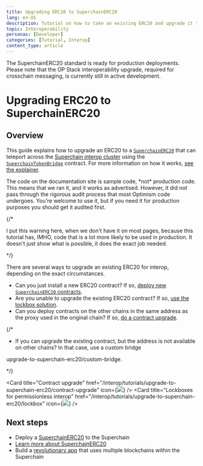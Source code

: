 ```yaml
---
title: Upgrading ERC20 to SuperchainERC20
lang: en-US
description: Tutorial on how to take an existing ERC20 and upgrade it to SuperchainERC20.
topic: Interoperability
personas: [Developer]
categories: [Tutorial, Interop]
content_type: article
---
```



<Callout>
  The SuperchainERC20 standard is ready for production deployments.
  Please note that the OP Stack interoperability upgrade, required for crosschain messaging, is currently still in active development.
</Callout>

# Upgrading ERC20 to SuperchainERC20

## Overview

This guide explains how to upgrade an ERC20 to a [`SuperchainERC20`](https://github.com/ethereum-optimism/optimism/blob/develop/packages/contracts-bedrock/src/L2/SuperchainERC20.sol) that can teleport across the [Superchain interop cluster](/interop/explainer#superchain-interop-cluster) using the [`SuperchainTokenBridge`](https://github.com/ethereum-optimism/optimism/blob/develop/packages/contracts-bedrock/src/L2/SuperchainTokenBridge.sol) contract. For more information on how it works, [see the explainer](/interop/superchain-erc20).

<Callout type="warning">
  The code on the documentation site is sample code, *not* production code.
  This means that we ran it, and it works as advertised.
  However, it did not pass through the rigorous audit process that most Optimism code undergoes.
  You're welcome to use it, but if you need it for production purposes you should get it audited first.
</Callout>

{/* 

I put this warning here, when we don't have it on most pages, because this tutorial
has, IMHO, code that is a lot more likely to be used in production. It doesn't just
show what is possible, it does the exact job needed.

*/}

There are several ways to upgrade an existing ERC20 for interop, depending on the exact circumstances.

*   Can you just install a new ERC20 contract? If so, [deploy new `SuperchainERC20` contracts](/interop/tutorials/deploy-superchain-erc20).
*   Are you unable to upgrade the existing ERC20 contract? If so, [use the lockbox solution](/interop/tutorials/upgrade-to-superchain-erc20/lockbox).
*   Can you deploy contracts on the other chains in the same address as the proxy used in the original chain? If so, [do a contract upgrade](/interop/tutorials/upgrade-to-superchain-erc20/contract-upgrade).

{/* 

*   If you can upgrade the existing contract, but the address is not available on other chains? In that case, use a custom bridge 

upgrade-to-superchain-erc20/custom-bridge.

*/}

<Cards>

  <Card title="Contract upgrade" href="/interop/tutorials/upgrade-to-superchain-erc20/contract-upgrade" icon={<img src="/img/icons/shapes.svg" />} />
  <Card title="Lockboxes for permissionless interop" href="/interop/tutorials/upgrade-to-superchain-erc20/lockbox" icon={<img src="/img/icons/shapes.svg" />} />

</Cards>

## Next steps

*   Deploy a [SuperchainERC20](/interop/tutorials/deploy-superchain-erc20) to the Superchain
*   [Learn more about SuperchainERC20](/interop/superchain-erc20)
*   Build a [revolutionary app](/app-developers/get-started) that uses multiple blockchains within the Superchain
